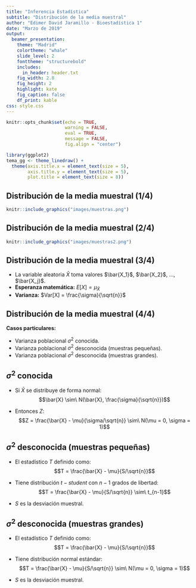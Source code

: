 ```yaml
---
title: "Inferencia Estadística"
subtitle: "Distribución de la media muestral"
author: "Edimer David Jaramillo - Bioestadística 1"
date: "Marzo de 2019"
output: 
  beamer_presentation:
    theme: "Madrid"
    colortheme: "whale"
    slide_level: 2
    fonttheme: "structurebold"
    includes:
      in_header: header.txt
    fig_width: 2.8
    fig_height: 2
    highlight: kate
    fig_caption: false
    df_print: kable
css: style.css       
---
```


```r
knitr::opts_chunk$set(echo = TRUE,
                      warning = FALSE,
                      eval = TRUE,
                      message = FALSE,
                      fig.align = "center")

library(ggplot2)
tema_gg <- theme_linedraw() +
  theme(axis.title.x = element_text(size = 5),
        axis.title.y = element_text(size = 5),
        plot.title = element_text(size = 8))
```

## Distribución de la media muestral (1/4)

```r
knitr::include_graphics("images/muestras.png")
```

## Distribución de la media muestral (2/4)

```r
knitr::include_graphics("images/muestras2.png")
```

## Distribución de la media muestral (3/4)

  - La variable aleatoria $\bar{X}$ toma valores $\bar{X_1}$, $\bar{X_2}$, ..., $\bar{X_j}$.
  - **Esperanza matemática:** $E[X] = \mu_{\bar{X}}$
  - **Varianza:** $Var[X] = \frac{\sigma}{\sqrt{n}}$
  
## Distribución de la media muestral (4/4) 

**Casos particulares:**

  - Varianza poblacional $\sigma^2$ conocida.
  - Varianza poblacional $\sigma^2$ desconocida (muestras pequeñas).
  - Varianza poblacional $\sigma^2$ desconocida (muestras grandes).
  
## $\sigma^2$ conocida

- Si $\bar{X}$ se distribuye de forma normal: $$\bar{X} \sim\ N(\bar{X}, \frac{\sigma}{\sqrt{n}})$$

- Entonces $Z$: $$Z = \frac{\bar{X} - \mu}{\sigma/\sqrt{n}} \sim\ N(\mu = 0, \sigma = 1)$$

## $\sigma^2$ desconocida (muestras pequeñas)

- El estadístico $T$ definido como: $$T = \frac{\bar{X} - \mu}{S/\sqrt{n}}$$

- Tiene distribución $t-student$ con $n-1$ grados de libertad: $$T = \frac{\bar{X} - \mu}{S/\sqrt{n}} \sim\ t_{n-1}$$

- $S$ es la desviación muestral.

##  $\sigma^2$ desconocida (muestras grandes)

- El estadístico $T$ definido como: $$T = \frac{\bar{X} - \mu}{S/\sqrt{n}}$$

- Tiene distribución normal estándar: $$T = \frac{\bar{X} - \mu}{S/\sqrt{n}} \sim\ N(\mu = 0, \sigma = 1)$$

- $S$ es la desviación muestral.